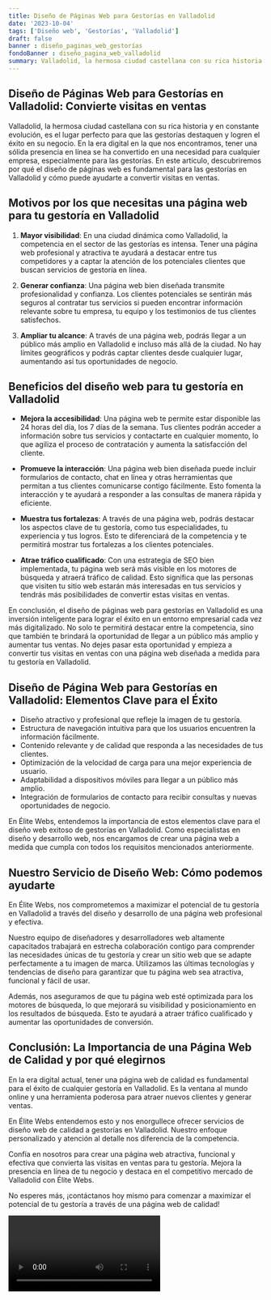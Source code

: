 ```yaml
---
title: Diseño de Páginas Web para Gestorías en Valladolid
date: '2023-10-04'
tags: ['Diseño web', 'Gestorías', 'Valladolid']
draft: false
banner : diseño_paginas_web_gestorías
fondoBanner : diseño_pagina_web_valladolid
summary: Valladolid, la hermosa ciudad castellana con su rica historia y en constante evolución, es el lugar perfecto para que las gestorías destaquen y logren el éxito en su negocio. En la era digital en la que nos encontramos, tener una sólida presencia en línea se ha convertido en una necesidad para cualquier empresa, especialmente para las gestorías. En este articulo, descubriremos por qué el diseño de páginas web es fundamental para las gestorías en Valladolid y cómo puede ayudarte a convertir visitas en ventas.
---
```


## Diseño de Páginas Web para Gestorías en Valladolid: Convierte visitas en ventas

Valladolid, la hermosa ciudad castellana con su rica historia y en constante evolución, es el lugar perfecto para que las gestorías destaquen y logren el éxito en su negocio. En la era digital en la que nos encontramos, tener una sólida presencia en línea se ha convertido en una necesidad para cualquier empresa, especialmente para las gestorías. En este articulo, descubriremos por qué el diseño de páginas web es fundamental para las gestorías en Valladolid y cómo puede ayudarte a convertir visitas en ventas.

## Motivos por los que necesitas una página web para tu gestoría en Valladolid

1. **Mayor visibilidad**: En una ciudad dinámica como Valladolid, la competencia en el sector de las gestorías es intensa. Tener una página web profesional y atractiva te ayudará a destacar entre tus competidores y a captar la atención de los potenciales clientes que buscan servicios de gestoría en línea.

2. **Generar confianza**: Una página web bien diseñada transmite profesionalidad y confianza. Los clientes potenciales se sentirán más seguros al contratar tus servicios si pueden encontrar información relevante sobre tu empresa, tu equipo y los testimonios de tus clientes satisfechos.

3. **Ampliar tu alcance**: A través de una página web, podrás llegar a un público más amplio en Valladolid e incluso más allá de la ciudad. No hay límites geográficos y podrás captar clientes desde cualquier lugar, aumentando así tus oportunidades de negocio.

## Beneficios del diseño web para tu gestoría en Valladolid

- **Mejora la accesibilidad**: Una página web te permite estar disponible las 24 horas del día, los 7 días de la semana. Tus clientes podrán acceder a información sobre tus servicios y contactarte en cualquier momento, lo que agiliza el proceso de contratación y aumenta la satisfacción del cliente.

- **Promueve la interacción**: Una página web bien diseñada puede incluir formularios de contacto, chat en línea y otras herramientas que permitan a tus clientes comunicarse contigo fácilmente. Esto fomenta la interacción y te ayudará a responder a las consultas de manera rápida y eficiente.

- **Muestra tus fortalezas**: A través de una página web, podrás destacar los aspectos clave de tu gestoría, como tus especialidades, tu experiencia y tus logros. Esto te diferenciará de la competencia y te permitirá mostrar tus fortalezas a los clientes potenciales.

- **Atrae tráfico cualificado**: Con una estrategia de SEO bien implementada, tu página web será más visible en los motores de búsqueda y atraerá tráfico de calidad. Esto significa que las personas que visiten tu sitio web estarán más interesadas en tus servicios y tendrás más posibilidades de convertir estas visitas en ventas.

En conclusión, el diseño de páginas web para gestorías en Valladolid es una inversión inteligente para lograr el éxito en un entorno empresarial cada vez más digitalizado. No solo te permitirá destacar entre la competencia, sino que también te brindará la oportunidad de llegar a un público más amplio y aumentar tus ventas. No dejes pasar esta oportunidad y empieza a convertir tus visitas en ventas con una página web diseñada a medida para tu gestoría en Valladolid.

<GifSeo />

<Cta />

## Diseño de Página Web para Gestorías en Valladolid: Elementos Clave para el Éxito

- Diseño atractivo y profesional que refleje la imagen de tu gestoría.
- Estructura de navegación intuitiva para que los usuarios encuentren la información fácilmente.
- Contenido relevante y de calidad que responda a las necesidades de tus clientes.
- Optimización de la velocidad de carga para una mejor experiencia de usuario.
- Adaptabilidad a dispositivos móviles para llegar a un público más amplio.
- Integración de formularios de contacto para recibir consultas y nuevas oportunidades de negocio.

En Élite Webs, entendemos la importancia de estos elementos clave para el diseño web exitoso de gestorías en Valladolid. Como especialistas en diseño y desarrollo web, nos encargamos de crear una página web a medida que cumpla con todos los requisitos mencionados anteriormente.

## Nuestro Servicio de Diseño Web: Cómo podemos ayudarte

En Élite Webs, nos comprometemos a maximizar el potencial de tu gestoría en Valladolid a través del diseño y desarrollo de una página web profesional y efectiva.

Nuestro equipo de diseñadores y desarrolladores web altamente capacitados trabajará en estrecha colaboración contigo para comprender las necesidades únicas de tu gestoría y crear un sitio web que se adapte perfectamente a tu imagen de marca. Utilizamos las últimas tecnologías y tendencias de diseño para garantizar que tu página web sea atractiva, funcional y fácil de usar.

Además, nos aseguramos de que tu página web esté optimizada para los motores de búsqueda, lo que mejorará su visibilidad y posicionamiento en los resultados de búsqueda. Esto te ayudará a atraer tráfico cualificado y aumentar las oportunidades de conversión.

## Conclusión: La Importancia de una Página Web de Calidad y por qué elegirnos

En la era digital actual, tener una página web de calidad es fundamental para el éxito de cualquier gestoría en Valladolid. Es la ventana al mundo online y una herramienta poderosa para atraer nuevos clientes y generar ventas.

En Élite Webs entendemos esto y nos enorgullece ofrecer servicios de diseño web de calidad a gestorías en Valladolid. Nuestro enfoque personalizado y atención al detalle nos diferencia de la competencia.

Confía en nosotros para crear una página web atractiva, funcional y efectiva que convierta las visitas en ventas para tu gestoría. Mejora la presencia en línea de tu negocio y destaca en el competitivo mercado de Valladolid con Élite Webs.

No esperes más, ¡contáctanos hoy mismo para comenzar a maximizar el potencial de tu gestoría a través de una página web de calidad!

<Video />

<CtaBot job='Gestorías' city='Valladolid'/>

<Gmaps query='Valladolid+españa+maps' />